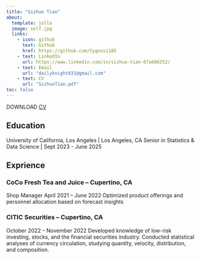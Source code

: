 ```yaml
---
title: "Sizhuo Tian"
about:
  template: jolla
  image: self.jpg
  links:
    - icon: github
      text: Github
      href: https://github.com/Cygnus1105
    - text: LinkedIn
      url: https://www.linkedin.com/in/sizhuo-tian-07a686252/
    - text: Email
      url: "dailyknight831@gmail.com"
    - text: CV
      url: "SizhuoTian.pdf"
toc: false
---
```


DOWNLOAD [CV](/SizhuoTian.pdf)

## Education

University of California, Los Angeles | Los Angeles, CA
Senior in Statistics & Data Science | Sept 2023 - June 2025

## Exprience

### CoCo Fresh Tea and Juice – Cupertino, CA
Shop Manager
April 2021 – June 2022
Optimized product offerings and personnel allocation based on forecast insights

### CITIC Securities – Cupertino, CA
October 2022 – November 2022
Developed knowledge of low-risk investing, stocks, and the financial securities industry.
Conducted statistical analyses of currency circulation, studying quantity, velocity, distribution, and composition.


